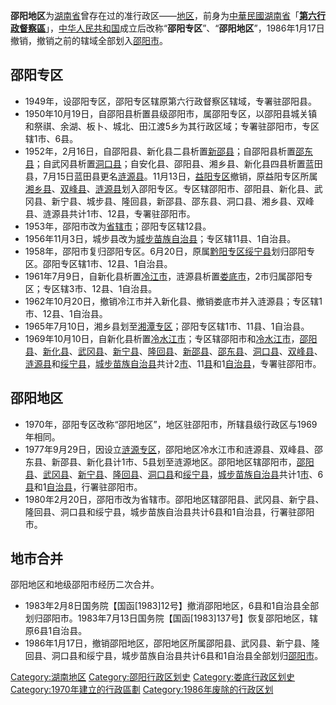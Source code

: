 '''邵阳地区'''为[[湖南省|湖南省]]曾存在过的准行政区——[[地区行政公署|地区]]，前身为[[中華民國|中華民國]][[湖南省|湖南省]]「'''[[中華民國湖南省行政督察區|第六行政督察區]]'''」，[[中华人民共和国|中华人民共和国]]成立后改称“'''邵阳专区'''”、“'''邵阳地区'''”，1986年1月17日撤销，撤销之前的辖域全部划入[[邵阳市|邵阳市]]。

==邵阳专区==
*1949年，设邵阳专区，邵阳专区辖原第六行政督察区辖域，专署驻邵阳县。
*1950年10月19日，自邵阳县析置县级邵阳市，属邵阳专区，以邵阳县城关镇和祭祺、余湖、板卜、城北、田江渡5乡为其行政区域；专署驻邵阳市，专区辖1市、6县。
* 1952年，2月16日，自邵阳县、新化县二县析置[[新邵县|新邵县]]；自邵阳县析置[[邵东县|邵东县]]；自武冈县析置[[洞口县|洞口县]]；自安化县、邵阳县、湘乡县、新化县四县析置蓝田县，7月15日蓝田县更名[[涟源县|涟源县]]。11月13日，[[益阳专区|益阳专区]]撤销，原益阳专区所属[[湘乡县|湘乡县]]、[[双峰县|双峰县]]、[[涟源县|涟源县]]划入邵阳专区。专区辖邵阳市、邵阳县、新化县、武冈县、新宁县、城步县、隆回县，新邵县、邵东县、洞口县、湘乡县、双峰县、涟源县共计1市、12县，专署驻邵阳市。
*1953年，邵阳市改为[[省辖市|省辖市]]；邵阳专区辖12县。
*1956年11月3日，城步县改为[[城步苗族自治县|城步苗族自治县]]；专区辖11县、1自治县。
* 1958年，邵阳市复归邵阳专区。6月20日，原属[[黔阳专区|黔阳专区]][[绥宁县|绥宁县]]划归邵阳专区。邵阳专区辖1市、12县、1自治县。
* 1961年7月9日，自新化县析置[[冷江市|冷江市]]，涟源县析置[[娄底市|娄底市]]，2市归属邵阳专区；专区辖3市、12县、1自治县。
*1962年10月20日，撤销冷江市并入新化县、撤销娄底市并入涟源县；专区辖1市、12县、1自治县。
* 1965年7月10日，湘乡县划至[[湘潭专区|湘潭专区]]；邵阳专区辖1市、11县、1自治县。
*1969年10月10日，自新化县析置[[冷水江市|冷水江市]]；专区辖邵阳市和[[冷水江市|冷水江市]]，[[邵阳县|邵阳县]]、[[新化县|新化县]]、[[武冈县|武冈县]]、[[新宁县|新宁县]]、[[隆回县|隆回县]]、[[新邵县|新邵县]]、[[邵东县|邵东县]]、[[洞口县|洞口县]]、[[双峰县|双峰县]]、[[涟源县|涟源县]]和[[绥宁县|绥宁县]]，[[城步苗族自治县|城步苗族自治县]]共计2[[市|市]]、11[[县|县]]和1[[自治县|自治县]]，专署驻邵阳市。

==邵阳地区==
*1970年，邵阳专区改称“邵阳地区”，地区驻邵阳市，所辖县级行政区与1969年相同。
*1977年9月29日，因设立[[涟源专区|涟源专区]]，邵阳地区冷水江市和涟源县、双峰县、邵东县、新邵县、新化县计1市、5县划至涟源地区。邵阳地区辖邵阳市，[[邵阳县|邵阳县]]、[[武冈县|武冈县]]、[[新宁县|新宁县]]、[[隆回县|隆回县]]、[[洞口县|洞口县]]和[[绥宁县|绥宁县]]，[[城步苗族自治县|城步苗族自治县]]共计1[[市|市]]、6[[县|县]]和1[[自治县|自治县]]，行署驻邵阳市。
*1980年2月20日，邵阳市改为省辖市。邵阳地区辖邵阳县、武冈县、新宁县、隆回县、洞口县和绥宁县，城步苗族自治县共计6县和1自治县，行署驻邵阳市。

==地市合并==
邵阳地区和地级邵阳市经历二次合并。
*1983年2月8日国务院【国函[1983]12号】撤消邵阳地区，6县和1自治县全部划归邵阳市。1983年7月13日国务院【国函[1983]137号】恢复邵阳地区，辖原6县1自治县。
*1986年1月17日，撤销邵阳地区，邵阳地区所属邵阳县、武冈县、新宁县、隆回县、洞口县和绥宁县，城步苗族自治县共计6县和1自治县全部划归[[邵阳市|邵阳市]]。

{{湖南省历史地级政区|nocat}}
[[Category:湖南地区|Category:湖南地区]]
[[Category:邵阳行政区划史|Category:邵阳行政区划史]]
[[Category:娄底行政区划史|Category:娄底行政区划史]]
[[Category:1970年建立的行政區劃|Category:1970年建立的行政區劃]]
[[Category:1986年废除的行政区划|Category:1986年废除的行政区划]]
